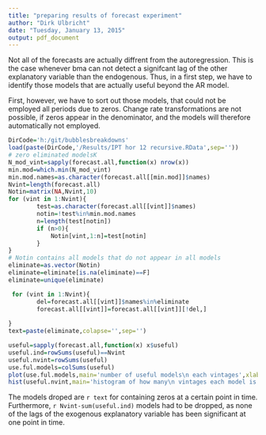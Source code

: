 ```yaml
---
title: "preparing results of forecast experiment"
author: "Dirk Ulbricht"
date: "Tuesday, January 13, 2015"
output: pdf_document
---
```


Not all of the forecasts are actually diffrent from the autoregression. This is the case whenever bma can not detect a signifcant lag of the other explanatory variable than the endogenous. Thus, in a first step, we have to identify those models that are actually useful beyond the AR model. 

First, however, we have to sort out those models, that could not be employed all periods due to zeros. Change rate transformations are not possible, if zeros appear in the denominator, and the models will therefore automatically not employed. 

```r
DirCode='h:/git/bubblesbreakdowns'
load(paste(DirCode,'/Results/IPT hor 12 recursive.RData',sep=''))
# zero eliminated modelsK
N_mod_vint=sapply(forecast.all,function(x) nrow(x))
min.mod=which.min(N_mod_vint)
min.mod.names=as.character(forecast.all[[min.mod]]$names)
Nvint=length(forecast.all)
Notin=matrix(NA,Nvint,10)
for (vint in 1:Nvint){
        test=as.character(forecast.all[[vint]]$names)
        notin=!test%in%min.mod.names
        n=length(test[notin])
        if (n>0){
            Notin[vint,1:n]=test[notin]      
        }
}
# Notin contains all models that do not appear in all models
eliminate=as.vector(Notin)
eliminate=eliminate[is.na(eliminate)==F]
eliminate=unique(eliminate)

 for (vint in 1:Nvint){
        del=forecast.all[[vint]]$names%in%eliminate
        forecast.all[[vint]]=forecast.all[[vint]][!del,]
        
}  
text=paste(eliminate,colapse='',sep='')
```
```r
useful=sapply(forecast.all,function(x) x$useful)
useful.ind=rowSums(useful)==Nvint
useful.nvint=rowSums(useful)
use.ful.models=colSums(useful)
plot(use.ful.models,main='number of useful models\n each vintages',xlab='vintage',ylab='number of useful models',type='l')
hist(useful.nvint,main='histogram of how many\n vintages each model is useful',ylab='number of models',xlab='number of vintages when useful')
```

The models droped are `r text` for containing zeros at a certain point in time.
Furthermore, `r Nvint-sum(useful.ind)` models had to be dropped, as none of the lags of the exogenous explanatory variable has been significant at one point in time. 

